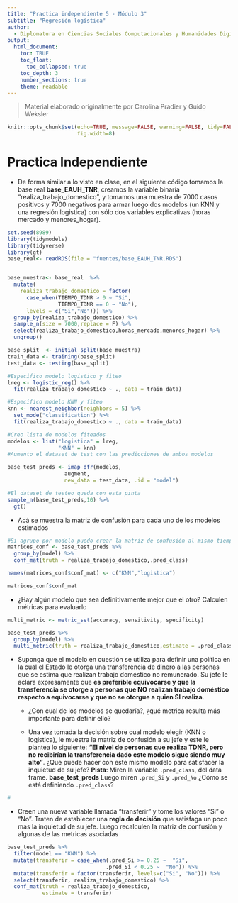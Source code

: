 ```yaml
---
title: "Practica independiente 5 - Módulo 3"
subtitle: "Regresión logística"
author: 
  - Diplomatura en Ciencias Sociales Computacionales y Humanidades Digitales (IDAES-UNSAM)
output: 
  html_document:
    toc: TRUE
    toc_float:
      toc_collapsed: true
    toc_depth: 3
    number_sections: true
    theme: readable
---
```


> Material elaborado originalmente por Carolina Pradier y Guido Weksler

```r
knitr::opts_chunk$set(echo=TRUE, message=FALSE, warning=FALSE, tidy=FALSE,
                      fig.width=8)
```

# Practica Independiente    

- De forma similar a lo visto en clase, en el siguiente código tomamos la base real **base_EAUH_TNR**, creamos la variable binaria "realiza_trabajo_domestico", y tomamos una muestra de 7000 casos positivos y 7000 negativos para armar luego dos modelos (un KNN y una regresión logistica) con sólo dos variables explicativas (horas mercado y menores_hogar).          


```r
set.seed(8989)
library(tidymodels)
library(tidyverse)
library(gt)
base_real<- readRDS(file = "fuentes/base_EAUH_TNR.RDS")


base_muestra<- base_real  %>% 
  mutate(
    realiza_trabajo_domestico = factor(
      case_when(TIEMPO_TDNR > 0 ~ "Si",
                TIEMPO_TDNR == 0 ~ "No"),
      levels = c("Si","No"))) %>%    
  group_by(realiza_trabajo_domestico) %>% 
  sample_n(size = 7000,replace = F) %>% 
  select(realiza_trabajo_domestico,horas_mercado,menores_hogar) %>% 
  ungroup()

base_split  <- initial_split(base_muestra)
train_data <- training(base_split)
test_data <- testing(base_split) 

#Especifico modelo logistico y fiteo
lreg <- logistic_reg() %>% 
  fit(realiza_trabajo_domestico ~ ., data = train_data)

#Especifico modelo KNN y fiteo
knn <- nearest_neighbor(neighbors = 5) %>% 
  set_mode("classification") %>% 
  fit(realiza_trabajo_domestico ~ ., data = train_data)

#Creo lista de modelos fiteados
modelos <- list("logistica" = lreg,
                "KNN" = knn)
#Aumento el dataset de test con las predicciones de ambos modelos

base_test_preds <- imap_dfr(modelos,
                  augment, 
                  new_data = test_data, .id = "model")

#El dataset de testeo queda con esta pinta
sample_n(base_test_preds,10) %>% 
  gt()

```

- Acá se muestra la matriz de confusión para cada uno de los modelos estimados

```r
#Si agrupo por modelo puedo crear la matriz de confusión al mismo tiempo para cada uno de ellos, pero queda almacenada como una lista
matrices_conf <- base_test_preds %>% 
  group_by(model) %>% 
  conf_mat(truth = realiza_trabajo_domestico,.pred_class)

names(matrices_conf$conf_mat) <- c("KNN","logistica")

matrices_conf$conf_mat
```

- ¿Hay algún modelo que sea definitivamente mejor que el otro? Calculen métricas para evaluarlo

```r
multi_metric <- metric_set(accuracy, sensitivity, specificity)

base_test_preds %>% 
  group_by(model) %>% 
  multi_metric(truth = realiza_trabajo_domestico,estimate = .pred_class)
```

- Suponga que el modelo en cuestión se utiliza para definir una política en la cual el Estado le otorga una transferencia de dinero a las personas que se estima que realizan trabajo doméstico no remunerado. Su jefe le aclara expresamente que **es preferible equivocarse y que la transferencia se otorge a personas que NO realizan trabajo doméstico respecto a equivocarse y que no se otorgue a quien SI realiza**.   

  - ¿Con cual de los modelos se quedaría?, ¿qué metrica resulta más importante para definir ello?
  
  - Una vez tomada la decisión sobre cual modelo elegir (KNN o logistica), le muestra la matriz de confusión a su jefe y este le plantea lo siguiente: **"El nivel de personas que realiza TDNR, pero no recibirían la transferencia dado este modelo  sigue siendo muy alto"**. ¿Que puede hacer con este mismo modelo para satisfacer la inquietud de su jefe? **Pista**: Miren la variable `.pred_class`, del data frame. **base_test_preds** Luego miren `.pred_Si` y `.pred_No`  ¿Cómo se está definiendo `.pred_class`?
  
```r
#
```
  - Creen una nueva variable llamada "transferir" y tome los valores "Si" o "No". Traten de establecer una **regla de decisión** que satisfaga un poco mas la inquietud de su jefe. Luego recalculen la matriz de confusión y algunas de las metricas asociadas

```r
base_test_preds %>% 
  filter(model == "KNN") %>% 
  mutate(transferir = case_when(.pred_Si >= 0.25 ~  "Si",
                               .pred_Si < 0.25 ~  "No")) %>% 
  mutate(transferir = factor(transferir, levels=c("Si", "No"))) %>% 
  select(transferir, realiza_trabajo_domestico) %>% 
  conf_mat(truth = realiza_trabajo_domestico, 
           estimate = transferir)
```

